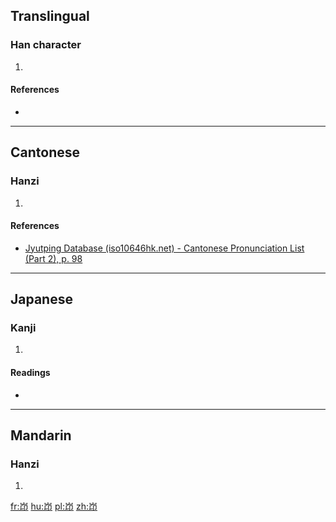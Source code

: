 ==Translingual==

===Han character===
{{Han char|rn=46|rad=山|as=04|sn=7|four=|canj=山竹女中 (UHVL)|ids=⿱[[山]][[卬]]}}

# {{defn|Han|sort=山04}}

====References====
* {{Han ref|kx=0308.100|dkj=07920|dj=0607.290|hdz=10764.170|uh=5C87|ud=23687}}

----

==Cantonese==

===Hanzi===
{{yue-hanzi|jyut=[[ngong4]], [[ong4]]|y=ngong4, ong4}}

# {{defn|lang=yue|sort=山04}}

====References====
* [http://www.iso10646hk.net/jp/document/download.jsp Jyutping Database (iso10646hk.net) - Cantonese Pronunciation List (Part 2), p. 98]

----

==Japanese==

===Kanji===
{{ja-kanji|grade=|rs=山04}}

# {{defn|lang=ja|sort=山04}}

====Readings====
* {{ja-readings|on=[[ごう]] (gō)|kun=[[やまのたきいさま]] (yamanotakiisama)}}

----

==Mandarin==

===Hanzi===
{{cmn-hanzi|pin=[[áng]] ([[ang2]])|wg=ang<sup>2</sup>}}

# {{defn|lang=cmn|sort=山04}}

[[fr:岇]]
[[hu:岇]]
[[pl:岇]]
[[zh:岇]]
